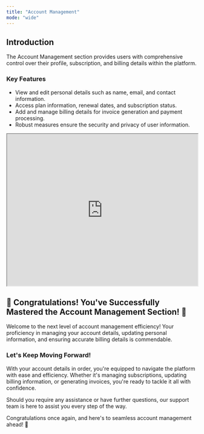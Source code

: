 ```yaml
---
title: "Account Management"
mode: "wide"
---
```


## Introduction

The Account Management section provides users with comprehensive control over their profile, subscription, and billing details within the platform.

### Key Features
* View and edit personal details such as name, email, and contact information.
* Access plan information, renewal dates, and subscription status.
* Add and manage billing details for invoice generation and payment processing.
* Robust measures ensure the security and privacy of user information.

<iframe width="100%" height="400px" src="https://app.sharefable.com/embed/demo/account-details-qdlrcd2bhxsk0qwt" allowfullscreen></iframe>

## 🎉 Congratulations! You've Successfully Mastered the Account Management Section! 🎉

Welcome to the next level of account management efficiency! Your proficiency in managing your account details, updating personal information, and ensuring accurate billing details is commendable.

### Let's Keep Moving Forward!
With your account details in order, you're equipped to navigate the platform with ease and efficiency. Whether it's managing subscriptions, updating billing information, or generating invoices, you're ready to tackle it all with confidence.

Should you require any assistance or have further questions, our support team is here to assist you every step of the way.

Congratulations once again, and here's to seamless account management ahead! 🚀







